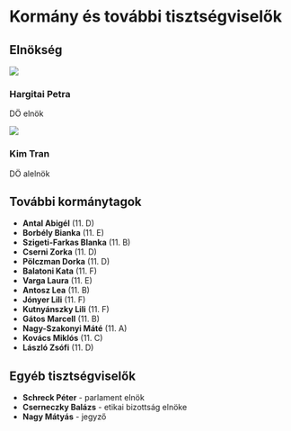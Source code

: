 # Kormány és további tisztségviselők

## Elnökség

<div
  style={{
    width: "100%",
    display: "flex",
    justifyContent: "center",
    gap: "40px",
  }}
>
  <div
    style={{
      display: "flex",
      flexDirection: "column",
      width: "fit-content",
      padding: "10px",
      alignItems: "center",
    }}
  >
    <img src="/petra.jpg" style={{ borderRadius: "100%", width: "130px" }} />
    <h3
      style={{
        fontSize: "20px",
        fontWeight: "bold",
        marginTop: "10px",
        marginBottom: "-5px",
        textAlign: "center",
      }}
    >
      Hargitai Petra
    </h3>
    <p style={{ fontSize: "14px" }}>DÖ elnök</p>
  </div>
  <div
    style={{
      display: "flex",
      flexDirection: "column",
      width: "fit-content",
      padding: "10px",
      alignItems: "center",
    }}
  >
    <img src="/kim.jpg" style={{ borderRadius: "100%", width: "130px" }} />
    <h3
      style={{
        fontSize: "20px",
        fontWeight: "bold",
        marginTop: "10px",
        marginBottom: "-5px",
        textAlign: "center",
      }}
    >
      Kim Tran
    </h3>
    <p style={{ fontSize: "14px" }}>DÖ alelnök</p>
  </div>
</div>

## További kormánytagok

- **Antal Abigél** (11. D)
- **Borbély Bianka** (11. E)
- **Szigeti-Farkas Blanka** (11. B)
- **Cserni Zorka** (11. D)
- **Pölczman Dorka** (11. D)
- **Balatoni Kata** (11. F)
- **Varga Laura** (11. E)
- **Antosz Lea** (11. B)
- **Jónyer Lili** (11. F)
- **Kutnyánszky Lili** (11. F)
- **Gátos Marcell** (11. B)
- **Nagy-Szakonyi Máté** (11. A)
- **Kovács Miklós** (11. C)
- **László Zsófi** (11. D)

## Egyéb tisztségviselők

- **Schreck Péter** - parlament elnök
- **Cserneczky Balázs** - etikai bizottság elnöke
- **Nagy Mátyás** - jegyző

